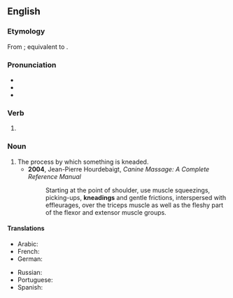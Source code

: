 ==English==
{{Wikipedia}}

===Etymology===
From {{inh|en|enm|knedynge}}; equivalent to {{af|en|knead|-ing}}.

===Pronunciation===
* {{IPA|en|/ˈniːdɪŋ/}}
* {{homophones|en|needing}}
* {{rhymes|en|iːdɪŋ|s=2}}

===Verb===
{{head|en|verb form}}

# {{present participle of|en|knead|nocat=1}}

===Noun===
{{en-noun}}

# The process by which something is kneaded.
#* '''2004''', Jean-Pierre Hourdebaigt, ''Canine Massage: A Complete Reference Manual''
#*: Starting at the point of shoulder, use muscle squeezings, picking-ups, '''kneadings''' and gentle frictions, interspersed with effleurages, over the triceps muscle as well as the fleshy part of the flexor and extensor muscle groups.

====Translations====
{{trans-top|the process of kneading}}
* Arabic: {{t|ar|اِعْتِجَان}}
* French: {{t+|fr|pétrissage|m}}
* German: {{t+|de|Kneten|n}}
{{trans-mid}}
* Russian: {{t+|ru|заме́шивание|n}}
* Portuguese: {{t+|pt|sova|f}}
* Spanish: {{t+|es|amasado|m}}
{{trans-bottom}}